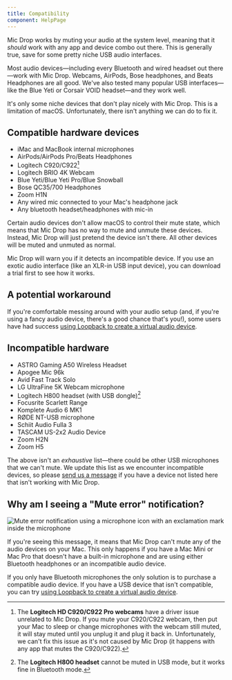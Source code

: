 ```yaml
---
title: Compatibility
component: HelpPage
---
```



<Panel>

Mic Drop works by muting your audio at the system level, meaning that it _should_ work with any app and device combo out there. This is generally true, save for some pretty niche USB audio interfaces.

Most audio devices—including every Bluetooth and wired headset out there—work with Mic Drop. Webcams, AirPods, Bose headphones, and Beats Headphones are all good. We've also tested many popular USB interfaces—like the Blue Yeti or Corsair VOID headset—and they work well.

It's only some niche devices that don't play nicely with Mic Drop. This is a limitation of macOS. Unfortunately, there isn't anything we can do to fix it.

## Compatible hardware devices

- iMac and MacBook internal microphones
- AirPods/AirPods Pro/Beats Headphones
- Logitech C920/C922[^1]
- Logitech BRIO 4K Webcam
- Blue Yeti/Blue Yeti Pro/Blue Snowball
- Bose QC35/700 Headphones
- Zoom H1N
- Any wired mic connected to your Mac's headphone jack
- Any bluetooth headset/headphones with mic-in

Certain audio devices don't allow macOS to control their mute state, which means that Mic Drop has no way to mute and unmute these devices. Instead, Mic Drop will just pretend the device isn't there. All other devices will be muted and unmuted as normal.

Mic Drop will warn you if it detects an incompatible device. If you use an exotic audio interface (like an XLR-in USB input device), you can <DownloadLink>download a trial</DownloadLink> first to see how it works.

## A potential workaround

If you're comfortable messing around with your audio setup (and, if you're using a fancy audio device, there's a good chance that's you!), some users have had success [using Loopback to create a virtual audio device](/help/using-loopback).

## Incompatible hardware

- ASTRO Gaming A50 Wireless Headset
- Apogee Mic 96k
- Avid Fast Track Solo
- LG UltraFine 5K Webcam microphone
- Logitech H800 headset (with USB dongle)[^2]
- Focusrite Scarlett Range
- Komplete Audio 6 MK1
- RØDE NT-USB microphone
- Schiit Audio Fulla 3
- TASCAM US-2x2 Audio Device
- Zoom H2N
- Zoom H5

The above isn't an _exhaustive_ list—there could be other USB microphones that we can't mute. We update this list as we encounter incompatible devices, so please [send us a message](mailto:micdrop@octopusthink.com) if you have a device not listed here that isn't working with Mic Drop.

## Why am I seeing a "Mute error" notification?

<div>
  <Image
    alt="Mute error notification using a microphone icon with an exclamation mark inside the microphone"
    src="images/mute-error-notification.png"
    css={css`
      margin: 0 auto 2.4rem;
      max-width: 16rem;
    `}
  />
</div>

If you're seeing this message, it means that Mic Drop can't mute any of the audio devices on your Mac. This only happens if you have a Mac Mini or Mac Pro that doesn't have a built-in microphone and are using either Bluetooth headphones or an incompatible audio device.

If you only have Bluetooth microphones the only solution is to purchase a compatible audio device. If you have a USB device that isn't compatible, you can try [using Loopback to create a virtual audio device](/help/using-loopback).

[^1]: The **Logitech HD C920/C922 Pro webcams** have a driver issue unrelated to Mic Drop. If you mute your C920/C922 webcam, then put your Mac to sleep or change microphones with the webcam still muted, it will stay muted until you unplug it and plug it back in. Unfortunately, we can't fix this issue as it's not caused by Mic Drop (it happens with any app that mutes the C920/C922).
[^2]: The **Logitech H800 headset** cannot be muted in USB mode, but it works fine in Bluetooth mode.

</Panel>
